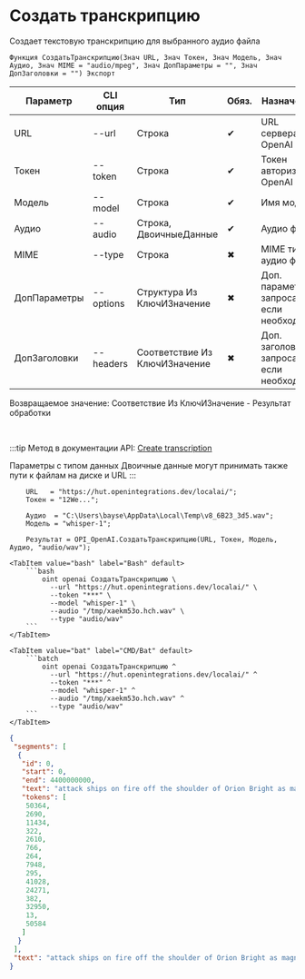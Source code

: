 ﻿---
sidebar_position: 2
description: Создать транскрипцию и другие функции для работы с OpenAI в Открытом пакете интеграций - бесплатной open-source библиотеке интеграций для 1С:Предприятие 8, OneScript и CLI
keywords: [1C, 1С, 1С:Предприятие, 1С:Предприятие 8.3, API, Интеграция, Сервисы, Обмен, OneScript, CLI, OpenAI]
---


# Создать транскрипцию
 Создает текстовую транскрипцию для выбранного аудио файла



`Функция СоздатьТранскрипцию(Знач URL, Знач Токен, Знач Модель, Знач Аудио, Знач MIME = "audio/mpeg", Знач ДопПараметры = "", Знач ДопЗаголовки = "") Экспорт`

  | Параметр | CLI опция | Тип | Обяз. | Назначение |
  |-|-|-|-|-|
  | URL | --url | Строка | &#x2714; | URL сервера OpenAI |
  | Токен | --token | Строка | &#x2714; | Токен авторизации OpenAI |
  | Модель | --model | Строка | &#x2714; | Имя модели |
  | Аудио | --audio | Строка, ДвоичныеДанные | &#x2714; | Аудио файл |
  | MIME | --type | Строка | &#x2716; | MIME тип аудио файла |
  | ДопПараметры | --options | Структура Из КлючИЗначение | &#x2716; | Доп. параметры запроса, если необходимо |
  | ДопЗаголовки | --headers | Соответствие Из КлючИЗначение | &#x2716; | Доп. заголовки запроса, если необходимо |

  
  Возвращаемое значение:   Соответствие Из КлючИЗначение - Результат обработки

<br/>

:::tip
Метод в документации API: [Create transcription](https://platform.openai.com/docs/api-reference/audio/createTranscription)

Параметры с типом данных Двоичные данные могут принимать также пути к файлам на диске и URL
:::
<br/>



```bsl title="Пример использования для 1С:Предприятие/OneScript"
    URL   = "https://hut.openintegrations.dev/localai/";
    Токен = "12We...";

    Аудио  = "C:\Users\bayse\AppData\Local\Temp\v8_6B23_3d5.wav";
    Модель = "whisper-1";

    Результат = OPI_OpenAI.СоздатьТранскрипцию(URL, Токен, Модель, Аудио, "audio/wav");
```
    

 <Tabs>
  
    <TabItem value="bash" label="Bash" default>
        ```bash
            oint openai СоздатьТранскрипцию \
              --url "https://hut.openintegrations.dev/localai/" \
              --token "***" \
              --model "whisper-1" \
              --audio "/tmp/xaekm53o.hch.wav" \
              --type "audio/wav"
        ```
    </TabItem>
  
    <TabItem value="bat" label="CMD/Bat" default>
        ```batch
            oint openai СоздатьТранскрипцию ^
              --url "https://hut.openintegrations.dev/localai/" ^
              --token "***" ^
              --model "whisper-1" ^
              --audio "/tmp/xaekm53o.hch.wav" ^
              --type "audio/wav"
        ```
    </TabItem>
</Tabs>


```json title="Результат"
{
 "segments": [
  {
   "id": 0,
   "start": 0,
   "end": 4400000000,
   "text": "attack ships on fire off the shoulder of Orion Bright as magnesium.",
   "tokens": [
    50364,
    2690,
    11434,
    322,
    2610,
    766,
    264,
    7948,
    295,
    41028,
    24271,
    382,
    32950,
    13,
    50584
   ]
  }
 ],
 "text": "attack ships on fire off the shoulder of Orion Bright as magnesium."
}
```
